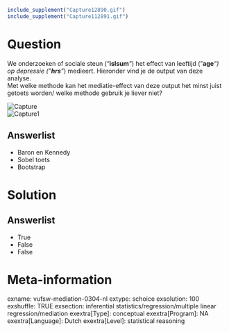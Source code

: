 ```r
include_supplement("Capture12890.gif")
include_supplement("Capture112891.gif")
```

Question
========
We onderzoeken of sociale steun ("**islsum***"*) het effect van leeftijd
("**age***"*) op depressie ("**hrs***"*) medieert. Hieronder vind je de
output van deze analyse.  
Met welke methode kan het mediatie-effect van deze output het minst
juist getoets worden/ welke methode gebruik je liever niet?   
  
  
<img src="Capture12890.gif" class="fr-fic fr-dii tvcss_2"
alt="Capture" />  
<img src="Capture112891.gif" class="fr-fic fr-dii tvcss_3"
alt="Capture1" />

Answerlist
----------
* Baron en Kennedy
* Sobel toets
* Bootstrap

Solution
========










Answerlist
----------
* True
* False
* False

Meta-information
================
exname: vufsw-mediation-0304-nl
extype: schoice
exsolution: 100
exshuffle: TRUE
exsection: inferential statistics/regression/multiple linear regression/mediation
exextra[Type]: conceptual
exextra[Program]: NA
exextra[Language]: Dutch
exextra[Level]: statistical reasoning

